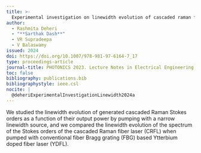 ```yaml
---
title: >-
  Experimental investigation on linewidth evolution of cascaded raman fiber laser pumped with low intensity noise fiber amplifiers
author:
  - Rashmita Deheri
  - "**Sarthak Dash**"
  - VR Supradeepa
  - V Balaswamy
issued: 2024
doi: https://doi.org/10.1007/978-981-97-6164-7_17
type: proceedings-article
journal-title: PHOTONICS 2023. Lecture Notes in Electrical Engineering
toc: false
bibliography: publications.bib
bibliographystyle: ieee.csl
nocite: |
  @deheriExperimentalInvestigationLinewidth2024a
---
```


:::{.callout-tip collapse="true" title="Citation" icon="false"}
::: {#refs}
:::
:::

:::{.callout-note collapse="false" title="Abstract"}
We studied the linewidth evolution of generated cascaded Raman Stokes orders as a function of their output power by pumping with a narrow linewidth source, and we compared the linewidth evolution of the spectrum of the Stokes orders of the cascaded Raman fiber laser (CRFL) when pumped with conventional fiber Bragg grating (FBG) based Ytterbium doped fiber laser (YDFL).
:::
